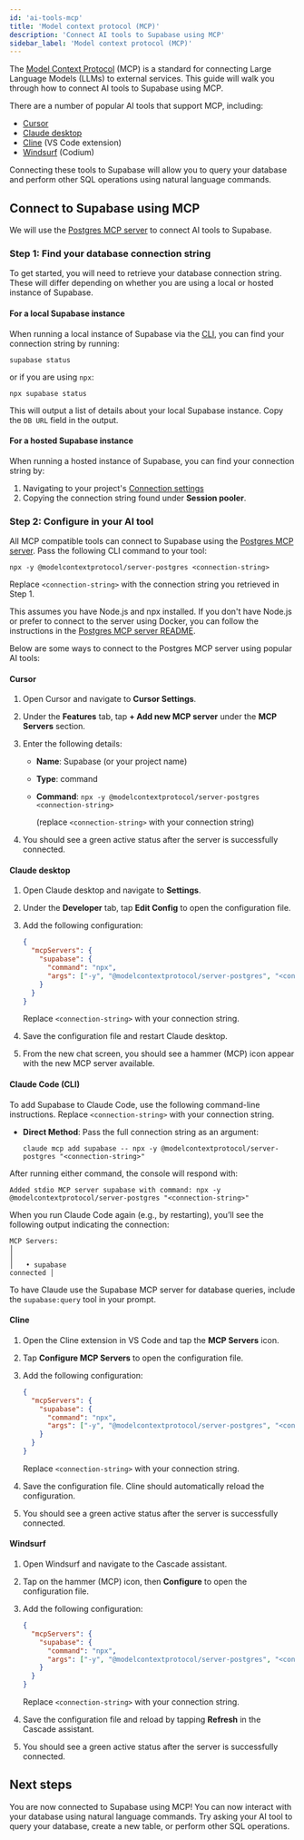 ```yaml
---
id: 'ai-tools-mcp'
title: 'Model context protocol (MCP)'
description: 'Connect AI tools to Supabase using MCP'
sidebar_label: 'Model context protocol (MCP)'
---
```


The [Model Context Protocol](https://modelcontextprotocol.io/introduction) (MCP) is a standard for connecting Large Language Models (LLMs) to external services. This guide will walk you through how to connect AI tools to Supabase using MCP.

There are a number of popular AI tools that support MCP, including:

- [Cursor](https://www.cursor.com/)
- [Claude desktop](https://claude.ai/download)
- [Cline](https://github.com/cline/cline) (VS Code extension)
- [Windsurf](https://docs.codeium.com/windsurf) (Codium)

Connecting these tools to Supabase will allow you to query your database and perform other SQL operations using natural language commands.

## Connect to Supabase using MCP

We will use the [Postgres MCP server](https://github.com/modelcontextprotocol/servers/tree/main/src/postgres) to connect AI tools to Supabase.

### Step 1: Find your database connection string

To get started, you will need to retrieve your database connection string. These will differ depending on whether you are using a local or hosted instance of Supabase.

#### For a local Supabase instance

When running a local instance of Supabase via the [CLI](/docs/reference/cli/introduction), you can find your connection string by running:

```shell
supabase status
```

or if you are using `npx`:

```shell
npx supabase status
```

This will output a list of details about your local Supabase instance. Copy the `DB URL` field in the output.

#### For a hosted Supabase instance

When running a hosted instance of Supabase, you can find your connection string by:

1. Navigating to your project's [Connection settings](/dashboard/project/_/settings/database?showConnect=true)
1. Copying the connection string found under **Session pooler**.

### Step 2: Configure in your AI tool

All MCP compatible tools can connect to Supabase using the [Postgres MCP server](https://github.com/modelcontextprotocol/servers/tree/main/src/postgres). Pass the following CLI command to your tool:

```shell
npx -y @modelcontextprotocol/server-postgres <connection-string>
```

Replace `<connection-string>` with the connection string you retrieved in Step 1.

<Admonition type="note">

This assumes you have Node.js and npx installed. If you don't have Node.js or prefer to connect to the server using Docker, you can follow the instructions in the [Postgres MCP server README](https://github.com/modelcontextprotocol/servers/tree/main/src/postgres#docker).

</Admonition>

Below are some ways to connect to the Postgres MCP server using popular AI tools:

#### Cursor

1. Open Cursor and navigate to **Cursor Settings**.
1. Under the **Features** tab, tap **+ Add new MCP server** under the **MCP Servers** section.
1. Enter the following details:

   - **Name**: Supabase (or your project name)
   - **Type**: command
   - **Command**: `npx -y @modelcontextprotocol/server-postgres <connection-string>`

     (replace `<connection-string>` with your connection string)

1. You should see a green active status after the server is successfully connected.

#### Claude desktop

1. Open Claude desktop and navigate to **Settings**.
1. Under the **Developer** tab, tap **Edit Config** to open the configuration file.
1. Add the following configuration:

   ```json
   {
     "mcpServers": {
       "supabase": {
         "command": "npx",
         "args": ["-y", "@modelcontextprotocol/server-postgres", "<connection-string>"]
       }
     }
   }
   ```

   Replace `<connection-string>` with your connection string.

1. Save the configuration file and restart Claude desktop.

1. From the new chat screen, you should see a hammer (MCP) icon appear with the new MCP server available.

#### Claude Code (CLI)

To add Supabase to Claude Code, use the following command-line instructions. Replace `<connection-string>` with your connection string.

- **Direct Method**: Pass the full connection string as an argument:

   ```shell
   claude mcp add supabase -- npx -y @modelcontextprotocol/server-postgres "<connection-string>"
   ```


After running either command, the console will respond with:

   ```shell
   Added stdio MCP server supabase with command: npx -y @modelcontextprotocol/server-postgres "<connection-string>"
   ```

When you run Claude Code again (e.g., by restarting), you’ll see the following output indicating the connection:

   ```shell
   MCP Servers:                                                                                
   │                                                                                               │
   │   • supabase                                                                        connected │
   ```

To have Claude use the Supabase MCP server for database queries, include the `supabase:query` tool in your prompt.

#### Cline

1. Open the Cline extension in VS Code and tap the **MCP Servers** icon.
1. Tap **Configure MCP Servers** to open the configuration file.
1. Add the following configuration:

   ```json
   {
     "mcpServers": {
       "supabase": {
         "command": "npx",
         "args": ["-y", "@modelcontextprotocol/server-postgres", "<connection-string>"]
       }
     }
   }
   ```

   Replace `<connection-string>` with your connection string.

1. Save the configuration file. Cline should automatically reload the configuration.

1. You should see a green active status after the server is successfully connected.

#### Windsurf

1. Open Windsurf and navigate to the Cascade assistant.
1. Tap on the hammer (MCP) icon, then **Configure** to open the configuration file.
1. Add the following configuration:

   ```json
   {
     "mcpServers": {
       "supabase": {
         "command": "npx",
         "args": ["-y", "@modelcontextprotocol/server-postgres", "<connection-string>"]
       }
     }
   }
   ```

   Replace `<connection-string>` with your connection string.

1. Save the configuration file and reload by tapping **Refresh** in the Cascade assistant.

1. You should see a green active status after the server is successfully connected.

## Next steps

You are now connected to Supabase using MCP! You can now interact with your database using natural language commands. Try asking your AI tool to query your database, create a new table, or perform other SQL operations.
